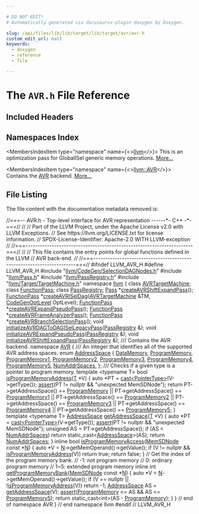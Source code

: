 ```yaml
---

# DO NOT EDIT!
# Automatically generated via docusaurus-plugin-doxygen by Doxygen.

slug: /api/files/lib/lib/target/lib/target/avr/avr-h
custom_edit_url: null
keywords:
  - doxygen
  - reference
  - file

---
```





# The `AVR.h` File Reference

<DoxygenPage pluginConfig={pluginConfig}>



## Included Headers

<IncludesList>
<IncludesListItem
  filePath="llvm/CodeGen/SelectionDAGNodes.h"
  permalink="/docs/api/files/include/include/llvm/include/llvm/codegen/selectiondagnodes-h"
  isLocal="true" />
<IncludesListItem
  filePath="llvm/Pass.h"
  permalink="/docs/api/files/include/include/llvm/pass-h"
  isLocal="true" />
<IncludesListItem
  filePath="llvm/PassRegistry.h"
  permalink="/docs/api/files/include/include/llvm/passregistry-h"
  isLocal="true" />
<IncludesListItem
  filePath="llvm/Target/TargetMachine.h"
  permalink="/docs/api/files/include/include/llvm/include/llvm/target/targetmachine-h"
  isLocal="true" />
</IncludesList>

## Namespaces Index

<MembersIndex>

<MembersIndexItem
  type="namespace"
  name={<><a href="/docs/api/namespaces/llvm">llvm</a></>}>
This is an optimization pass for GlobalISel generic memory operations. <a href="/docs/api/namespaces/llvm/#details">More...</a>
</MembersIndexItem>

<MembersIndexItem
  type="namespace"
  name={<><a href="/docs/api/namespaces/llvm/avr">llvm::AVR</a></>}>
Contains the <a href="/docs/api/namespaces/llvm/avr">AVR</a> backend. <a href="/docs/api/namespaces/llvm/avr/#details">More...</a>
</MembersIndexItem>

</MembersIndex>


## File Listing

The file content with the documentation metadata removed is:

<ProgramListing>

<Link id="l00001" /><CodeLine lineNumber="1"><Highlight kind="comment">//===-- AVR.h - Top-level interface for AVR representation ------&#42;- C++ -&#42;-===//</Highlight><Highlight kind="normal"></Highlight></CodeLine>
<Link id="l00002" /><CodeLine lineNumber="2"><Highlight kind="normal"></Highlight><Highlight kind="comment">//</Highlight><Highlight kind="normal"></Highlight></CodeLine>
<Link id="l00003" /><CodeLine lineNumber="3"><Highlight kind="normal"></Highlight><Highlight kind="comment">// Part of the LLVM Project, under the Apache License v2.0 with LLVM Exceptions.</Highlight><Highlight kind="normal"></Highlight></CodeLine>
<Link id="l00004" /><CodeLine lineNumber="4"><Highlight kind="normal"></Highlight><Highlight kind="comment">// See https://llvm.org/LICENSE.txt for license information.</Highlight><Highlight kind="normal"></Highlight></CodeLine>
<Link id="l00005" /><CodeLine lineNumber="5"><Highlight kind="normal"></Highlight><Highlight kind="comment">// SPDX-License-Identifier: Apache-2.0 WITH LLVM-exception</Highlight><Highlight kind="normal"></Highlight></CodeLine>
<Link id="l00006" /><CodeLine lineNumber="6"><Highlight kind="normal"></Highlight><Highlight kind="comment">//</Highlight><Highlight kind="normal"></Highlight></CodeLine>
<Link id="l00007" /><CodeLine lineNumber="7"><Highlight kind="normal"></Highlight><Highlight kind="comment">//===----------------------------------------------------------------------===//</Highlight><Highlight kind="normal"></Highlight></CodeLine>
<Link id="l00008" /><CodeLine lineNumber="8"><Highlight kind="normal"></Highlight><Highlight kind="comment">//</Highlight><Highlight kind="normal"></Highlight></CodeLine>
<Link id="l00009" /><CodeLine lineNumber="9"><Highlight kind="normal"></Highlight><Highlight kind="comment">// This file contains the entry points for global functions defined in the LLVM</Highlight><Highlight kind="normal"></Highlight></CodeLine>
<Link id="l00010" /><CodeLine lineNumber="10"><Highlight kind="normal"></Highlight><Highlight kind="comment">// AVR back-end.</Highlight><Highlight kind="normal"></Highlight></CodeLine>
<Link id="l00011" /><CodeLine lineNumber="11"><Highlight kind="normal"></Highlight><Highlight kind="comment">//</Highlight><Highlight kind="normal"></Highlight></CodeLine>
<Link id="l00012" /><CodeLine lineNumber="12"><Highlight kind="normal"></Highlight><Highlight kind="comment">//===----------------------------------------------------------------------===//</Highlight><Highlight kind="normal"></Highlight></CodeLine>
<Link id="l00013" /><CodeLine lineNumber="13"><Highlight kind="normal"></Highlight></CodeLine>
<Link id="l00014" /><CodeLine lineNumber="14"><Highlight kind="normal"></Highlight><Highlight kind="preprocessor">#ifndef LLVM&#95;AVR&#95;H</Highlight><Highlight kind="normal"></Highlight></CodeLine>
<Link id="l00015" /><CodeLine lineNumber="15"><Highlight kind="normal"></Highlight><Highlight kind="preprocessor">#define LLVM&#95;AVR&#95;H</Highlight><Highlight kind="normal"></Highlight></CodeLine>
<Link id="l00016" /><CodeLine lineNumber="16"><Highlight kind="normal"></Highlight></CodeLine>
<Link id="l00017" /><CodeLine lineNumber="17"><Highlight kind="normal"></Highlight><Highlight kind="preprocessor">#include &quot;<a href="/docs/api/files/include/include/llvm/include/llvm/codegen/selectiondagnodes-h">llvm/CodeGen/SelectionDAGNodes.h</a>&quot;</Highlight><Highlight kind="normal"></Highlight></CodeLine>
<Link id="l00018" /><CodeLine lineNumber="18"><Highlight kind="normal"></Highlight><Highlight kind="preprocessor">#include &quot;<a href="/docs/api/files/include/include/llvm/pass-h">llvm/Pass.h</a>&quot;</Highlight><Highlight kind="normal"></Highlight></CodeLine>
<Link id="l00019" /><CodeLine lineNumber="19"><Highlight kind="normal"></Highlight><Highlight kind="preprocessor">#include &quot;<a href="/docs/api/files/include/include/llvm/passregistry-h">llvm/PassRegistry.h</a>&quot;</Highlight><Highlight kind="normal"></Highlight></CodeLine>
<Link id="l00020" /><CodeLine lineNumber="20"><Highlight kind="normal"></Highlight><Highlight kind="preprocessor">#include &quot;<a href="/docs/api/files/include/include/llvm/include/llvm/target/targetmachine-h">llvm/Target/TargetMachine.h</a>&quot;</Highlight><Highlight kind="normal"></Highlight></CodeLine>
<Link id="l00021" /><CodeLine lineNumber="21"><Highlight kind="normal"></Highlight></CodeLine>
<Link id="l00022" /><CodeLine lineNumber="22"><Highlight kind="normal"></Highlight><Highlight kind="keyword">namespace </Highlight><Highlight kind="normal"><a href="/docs/api/namespaces/llvm">llvm</a> &#123;</Highlight></CodeLine>
<Link id="l00023" /><CodeLine lineNumber="23"><Highlight kind="normal"></Highlight></CodeLine>
<Link id="l00024" /><CodeLine lineNumber="24"><Highlight kind="normal"></Highlight><Highlight kind="keyword">class </Highlight><Highlight kind="normal"><a href="/docs/api/classes/llvm/avrtargetmachine">AVRTargetMachine</a>;</Highlight></CodeLine>
<Link id="l00025" /><CodeLine lineNumber="25"><Highlight kind="normal"></Highlight><Highlight kind="keyword">class </Highlight><Highlight kind="normal"><a href="/docs/api/classes/llvm/functionpass">FunctionPass</a>;</Highlight></CodeLine>
<Link id="l00026" /><CodeLine lineNumber="26"><Highlight kind="normal"></Highlight><Highlight kind="keyword">class </Highlight><Highlight kind="normal"><a href="/docs/api/classes/llvm/passregistry">PassRegistry</a>;</Highlight></CodeLine>
<Link id="l00027" /><CodeLine lineNumber="27"><Highlight kind="normal"></Highlight></CodeLine>
<Link id="l00028" /><CodeLine lineNumber="28" lineLink="/docs/api/namespaces/llvm/#a9a2d9afb701bf1905a497e1e1977e9df"><Highlight kind="normal"><a href="/docs/api/classes/llvm/pass">Pass</a> &#42;<a href="/docs/api/namespaces/llvm/#a9a2d9afb701bf1905a497e1e1977e9df">createAVRShiftExpandPass</a>();</Highlight></CodeLine>
<Link id="l00029" /><CodeLine lineNumber="29"><Highlight kind="normal"><a href="/docs/api/classes/llvm/functionpass">FunctionPass</a> &#42;<a href="/docs/api/namespaces/llvm/#a500e723ac0845880620b1d1008215b86">createAVRISelDag</a>(<a href="/docs/api/classes/llvm/avrtargetmachine">AVRTargetMachine</a> &amp;TM, <a href="/docs/api/namespaces/llvm/#a8ec1bf8d7b792ca9fac56f8514db18d2">CodeGenOptLevel</a> OptLevel);</Highlight></CodeLine>
<Link id="l00030" /><CodeLine lineNumber="30" lineLink="/docs/api/namespaces/llvm/#a6ac9db8a217bf6de3f1f146577061705"><Highlight kind="normal"><a href="/docs/api/classes/llvm/functionpass">FunctionPass</a> &#42;<a href="/docs/api/namespaces/llvm/#a6ac9db8a217bf6de3f1f146577061705">createAVRExpandPseudoPass</a>();</Highlight></CodeLine>
<Link id="l00031" /><CodeLine lineNumber="31"><Highlight kind="normal"><a href="/docs/api/classes/llvm/functionpass">FunctionPass</a> &#42;<a href="/docs/api/namespaces/llvm/#a4f4dc0edf4b373c54c0c642de885d576">createAVRFrameAnalyzerPass</a>();</Highlight></CodeLine>
<Link id="l00032" /><CodeLine lineNumber="32" lineLink="/docs/api/namespaces/llvm/#ad00676780dfa36a7d8e8dc36b44d0704"><Highlight kind="normal"><a href="/docs/api/classes/llvm/functionpass">FunctionPass</a> &#42;<a href="/docs/api/namespaces/llvm/#ad00676780dfa36a7d8e8dc36b44d0704">createAVRBranchSelectionPass</a>();</Highlight></CodeLine>
<Link id="l00033" /><CodeLine lineNumber="33"><Highlight kind="normal"></Highlight></CodeLine>
<Link id="l00034" /><CodeLine lineNumber="34" lineLink="/docs/api/namespaces/llvm/#a7f70faf66bb3f65696494f21a4259326"><Highlight kind="normal"></Highlight><Highlight kind="keywordtype">void</Highlight><Highlight kind="normal"> <a href="/docs/api/namespaces/llvm/#a7f70faf66bb3f65696494f21a4259326">initializeAVRDAGToDAGISelLegacyPass</a>(<a href="/docs/api/classes/llvm/passregistry">PassRegistry</a> &amp;);</Highlight></CodeLine>
<Link id="l00035" /><CodeLine lineNumber="35" lineLink="/docs/api/namespaces/llvm/#a16ceb4ec445b9783e0c4d1411876203b"><Highlight kind="normal"></Highlight><Highlight kind="keywordtype">void</Highlight><Highlight kind="normal"> <a href="/docs/api/namespaces/llvm/#a16ceb4ec445b9783e0c4d1411876203b">initializeAVRExpandPseudoPass</a>(<a href="/docs/api/classes/llvm/passregistry">PassRegistry</a> &amp;);</Highlight></CodeLine>
<Link id="l00036" /><CodeLine lineNumber="36" lineLink="/docs/api/namespaces/llvm/#a0a69298bfcafeb8dd0fc830e000f7f1b"><Highlight kind="normal"></Highlight><Highlight kind="keywordtype">void</Highlight><Highlight kind="normal"> <a href="/docs/api/namespaces/llvm/#a0a69298bfcafeb8dd0fc830e000f7f1b">initializeAVRShiftExpandPass</a>(<a href="/docs/api/classes/llvm/passregistry">PassRegistry</a> &amp;);</Highlight></CodeLine>
<Link id="l00037" /><CodeLine lineNumber="37"><Highlight kind="normal"></Highlight><Highlight kind="comment"></Highlight></CodeLine>
<Link id="l00038" /><CodeLine lineNumber="38"><Highlight kind="comment">/// Contains the AVR backend.</Highlight><Highlight kind="normal"></Highlight></CodeLine>
<Link id="l00039" /><CodeLine lineNumber="39" lineLink="/docs/api/namespaces/llvm/avr"><Highlight kind="normal"></Highlight><Highlight kind="keyword">namespace </Highlight><Highlight kind="normal"><a href="/docs/api/namespaces/llvm/avr">AVR</a> &#123;</Highlight></CodeLine>
<Link id="l00040" /><CodeLine lineNumber="40"><Highlight kind="normal"></Highlight><Highlight kind="comment"></Highlight></CodeLine>
<Link id="l00041" /><CodeLine lineNumber="41"><Highlight kind="comment">/// An integer that identifies all of the supported AVR address spaces.</Highlight><Highlight kind="normal"></Highlight></CodeLine>
<Link id="l00042" /><CodeLine lineNumber="42" lineLink="/docs/api/namespaces/llvm/avr/#ab7fa9bb927a227efb1a38db426c5aaf6"><Highlight kind="normal"></Highlight><Highlight kind="keyword">enum</Highlight><Highlight kind="normal"> <a href="/docs/api/namespaces/llvm/avr/#ab7fa9bb927a227efb1a38db426c5aaf6">AddressSpace</a> &#123;</Highlight></CodeLine>
<Link id="l00043" /><CodeLine lineNumber="43" lineLink="/docs/api/namespaces/llvm/avr/#ab7fa9bb927a227efb1a38db426c5aaf6a15965363d5b3196779a2758b5f4ea777"><Highlight kind="normal">  <a href="/docs/api/namespaces/llvm/avr/#ab7fa9bb927a227efb1a38db426c5aaf6a15965363d5b3196779a2758b5f4ea777">DataMemory</a>,</Highlight></CodeLine>
<Link id="l00044" /><CodeLine lineNumber="44" lineLink="/docs/api/namespaces/llvm/avr/#ab7fa9bb927a227efb1a38db426c5aaf6a467a127a5b333ac481886bc438195f39"><Highlight kind="normal">  <a href="/docs/api/namespaces/llvm/avr/#ab7fa9bb927a227efb1a38db426c5aaf6a467a127a5b333ac481886bc438195f39">ProgramMemory</a>,</Highlight></CodeLine>
<Link id="l00045" /><CodeLine lineNumber="45" lineLink="/docs/api/namespaces/llvm/avr/#ab7fa9bb927a227efb1a38db426c5aaf6a7f665801fc3404179d216811ff0e078e"><Highlight kind="normal">  <a href="/docs/api/namespaces/llvm/avr/#ab7fa9bb927a227efb1a38db426c5aaf6a7f665801fc3404179d216811ff0e078e">ProgramMemory1</a>,</Highlight></CodeLine>
<Link id="l00046" /><CodeLine lineNumber="46" lineLink="/docs/api/namespaces/llvm/avr/#ab7fa9bb927a227efb1a38db426c5aaf6a50e0252b5e7ef8f8436a17833c68e129"><Highlight kind="normal">  <a href="/docs/api/namespaces/llvm/avr/#ab7fa9bb927a227efb1a38db426c5aaf6a50e0252b5e7ef8f8436a17833c68e129">ProgramMemory2</a>,</Highlight></CodeLine>
<Link id="l00047" /><CodeLine lineNumber="47" lineLink="/docs/api/namespaces/llvm/avr/#ab7fa9bb927a227efb1a38db426c5aaf6afc31612b630161a10ae6136e5269a838"><Highlight kind="normal">  <a href="/docs/api/namespaces/llvm/avr/#ab7fa9bb927a227efb1a38db426c5aaf6afc31612b630161a10ae6136e5269a838">ProgramMemory3</a>,</Highlight></CodeLine>
<Link id="l00048" /><CodeLine lineNumber="48" lineLink="/docs/api/namespaces/llvm/avr/#ab7fa9bb927a227efb1a38db426c5aaf6a7c223f9bbe2b2c14ae004a7881ce50b0"><Highlight kind="normal">  <a href="/docs/api/namespaces/llvm/avr/#ab7fa9bb927a227efb1a38db426c5aaf6a7c223f9bbe2b2c14ae004a7881ce50b0">ProgramMemory4</a>,</Highlight></CodeLine>
<Link id="l00049" /><CodeLine lineNumber="49" lineLink="/docs/api/namespaces/llvm/avr/#ab7fa9bb927a227efb1a38db426c5aaf6ab548472c1931ea8aab10863b9976bbec"><Highlight kind="normal">  <a href="/docs/api/namespaces/llvm/avr/#ab7fa9bb927a227efb1a38db426c5aaf6ab548472c1931ea8aab10863b9976bbec">ProgramMemory5</a>,</Highlight></CodeLine>
<Link id="l00050" /><CodeLine lineNumber="50" lineLink="/docs/api/namespaces/llvm/avr/#ab7fa9bb927a227efb1a38db426c5aaf6a3fdfc200e0c408e424e4988735b1de58"><Highlight kind="normal">  <a href="/docs/api/namespaces/llvm/avr/#ab7fa9bb927a227efb1a38db426c5aaf6a3fdfc200e0c408e424e4988735b1de58">NumAddrSpaces</a>,</Highlight></CodeLine>
<Link id="l00051" /><CodeLine lineNumber="51"><Highlight kind="normal">&#125;;</Highlight></CodeLine>
<Link id="l00052" /><CodeLine lineNumber="52"><Highlight kind="normal"></Highlight><Highlight kind="comment"></Highlight></CodeLine>
<Link id="l00053" /><CodeLine lineNumber="53"><Highlight kind="comment">/// Checks if a given type is a pointer to program memory.</Highlight><Highlight kind="normal"></Highlight></CodeLine>
<Link id="l00054" /><CodeLine lineNumber="54" lineLink="/docs/api/namespaces/llvm/avr/#aaef9228fcde19f54da2a08e85cbb25af"><Highlight kind="normal"></Highlight><Highlight kind="keyword">template</Highlight><Highlight kind="normal"> &lt;</Highlight><Highlight kind="keyword">typename</Highlight><Highlight kind="normal"> T&gt; </Highlight><Highlight kind="keywordtype">bool</Highlight><Highlight kind="normal"> <a href="/docs/api/namespaces/llvm/avr/#aaef9228fcde19f54da2a08e85cbb25af">isProgramMemoryAddress</a>(<a href="/docs/api/files/lib/lib/target/lib/target/mips/mips16isellowering-cpp/#a0acb682b8260ab1c60b918599864e2e5">T</a> &#42;V) &#123;</Highlight></CodeLine>
<Link id="l00055" /><CodeLine lineNumber="55"><Highlight kind="normal">  </Highlight><Highlight kind="keyword">auto</Highlight><Highlight kind="normal"> &#42;PT = <a href="/docs/api/namespaces/llvm/#ac4fc845f5ed92de63cd4474f128f5fc5">cast&lt;PointerType&gt;</a>(V-&gt;getType());</Highlight></CodeLine>
<Link id="l00056" /><CodeLine lineNumber="56"><Highlight kind="normal">  <a href="/docs/api/files/lib/lib/target/lib/target/amdgpu/silowercontrolflow-cpp/#a4868c5d81c5ccc98c47aeab6244346a0">assert</a>(PT != </Highlight><Highlight kind="keyword">nullptr</Highlight><Highlight kind="normal"> &amp;&amp; </Highlight><Highlight kind="stringliteral">&quot;unexpected MemSDNode&quot;</Highlight><Highlight kind="normal">);</Highlight></CodeLine>
<Link id="l00057" /><CodeLine lineNumber="57"><Highlight kind="normal">  </Highlight><Highlight kind="keywordflow">return</Highlight><Highlight kind="normal"> PT-&gt;getAddressSpace() == <a href="/docs/api/namespaces/llvm/avr/#ab7fa9bb927a227efb1a38db426c5aaf6a467a127a5b333ac481886bc438195f39">ProgramMemory</a> ||</Highlight></CodeLine>
<Link id="l00058" /><CodeLine lineNumber="58"><Highlight kind="normal">         PT-&gt;getAddressSpace() == <a href="/docs/api/namespaces/llvm/avr/#ab7fa9bb927a227efb1a38db426c5aaf6a7f665801fc3404179d216811ff0e078e">ProgramMemory1</a> ||</Highlight></CodeLine>
<Link id="l00059" /><CodeLine lineNumber="59"><Highlight kind="normal">         PT-&gt;getAddressSpace() == <a href="/docs/api/namespaces/llvm/avr/#ab7fa9bb927a227efb1a38db426c5aaf6a50e0252b5e7ef8f8436a17833c68e129">ProgramMemory2</a> ||</Highlight></CodeLine>
<Link id="l00060" /><CodeLine lineNumber="60"><Highlight kind="normal">         PT-&gt;getAddressSpace() == <a href="/docs/api/namespaces/llvm/avr/#ab7fa9bb927a227efb1a38db426c5aaf6afc31612b630161a10ae6136e5269a838">ProgramMemory3</a> ||</Highlight></CodeLine>
<Link id="l00061" /><CodeLine lineNumber="61"><Highlight kind="normal">         PT-&gt;getAddressSpace() == <a href="/docs/api/namespaces/llvm/avr/#ab7fa9bb927a227efb1a38db426c5aaf6a7c223f9bbe2b2c14ae004a7881ce50b0">ProgramMemory4</a> ||</Highlight></CodeLine>
<Link id="l00062" /><CodeLine lineNumber="62"><Highlight kind="normal">         PT-&gt;getAddressSpace() == <a href="/docs/api/namespaces/llvm/avr/#ab7fa9bb927a227efb1a38db426c5aaf6ab548472c1931ea8aab10863b9976bbec">ProgramMemory5</a>;</Highlight></CodeLine>
<Link id="l00063" /><CodeLine lineNumber="63"><Highlight kind="normal">&#125;</Highlight></CodeLine>
<Link id="l00064" /><CodeLine lineNumber="64"><Highlight kind="normal"></Highlight></CodeLine>
<Link id="l00065" /><CodeLine lineNumber="65" lineLink="/docs/api/namespaces/llvm/avr/#a72f5caee7436dfc130b92f2545cf727b"><Highlight kind="normal"></Highlight><Highlight kind="keyword">template</Highlight><Highlight kind="normal"> &lt;</Highlight><Highlight kind="keyword">typename</Highlight><Highlight kind="normal"> T&gt; <a href="/docs/api/namespaces/llvm/avr/#ab7fa9bb927a227efb1a38db426c5aaf6">AddressSpace</a> <a href="/docs/api/namespaces/llvm/avr/#a72f5caee7436dfc130b92f2545cf727b">getAddressSpace</a>(<a href="/docs/api/files/lib/lib/target/lib/target/mips/mips16isellowering-cpp/#a0acb682b8260ab1c60b918599864e2e5">T</a> &#42;V) &#123;</Highlight></CodeLine>
<Link id="l00066" /><CodeLine lineNumber="66"><Highlight kind="normal">  </Highlight><Highlight kind="keyword">auto</Highlight><Highlight kind="normal"> &#42;PT = <a href="/docs/api/namespaces/llvm/#ac4fc845f5ed92de63cd4474f128f5fc5">cast&lt;PointerType&gt;</a>(V-&gt;getType());</Highlight></CodeLine>
<Link id="l00067" /><CodeLine lineNumber="67"><Highlight kind="normal">  <a href="/docs/api/files/lib/lib/target/lib/target/amdgpu/silowercontrolflow-cpp/#a4868c5d81c5ccc98c47aeab6244346a0">assert</a>(PT != </Highlight><Highlight kind="keyword">nullptr</Highlight><Highlight kind="normal"> &amp;&amp; </Highlight><Highlight kind="stringliteral">&quot;unexpected MemSDNode&quot;</Highlight><Highlight kind="normal">);</Highlight></CodeLine>
<Link id="l00068" /><CodeLine lineNumber="68"><Highlight kind="normal">  </Highlight><Highlight kind="keywordtype">unsigned</Highlight><Highlight kind="normal"> AS = PT-&gt;getAddressSpace();</Highlight></CodeLine>
<Link id="l00069" /><CodeLine lineNumber="69"><Highlight kind="normal">  </Highlight><Highlight kind="keywordflow">if</Highlight><Highlight kind="normal"> (AS &lt; <a href="/docs/api/namespaces/llvm/avr/#ab7fa9bb927a227efb1a38db426c5aaf6a3fdfc200e0c408e424e4988735b1de58">NumAddrSpaces</a>)</Highlight></CodeLine>
<Link id="l00070" /><CodeLine lineNumber="70"><Highlight kind="normal">    </Highlight><Highlight kind="keywordflow">return</Highlight><Highlight kind="normal"> </Highlight><Highlight kind="keyword">static&#95;cast&lt;</Highlight><Highlight kind="normal"><a href="/docs/api/namespaces/llvm/avr/#ab7fa9bb927a227efb1a38db426c5aaf6">AddressSpace</a></Highlight><Highlight kind="keyword">&gt;</Highlight><Highlight kind="normal">(AS);</Highlight></CodeLine>
<Link id="l00071" /><CodeLine lineNumber="71"><Highlight kind="normal">  </Highlight><Highlight kind="keywordflow">return</Highlight><Highlight kind="normal"> <a href="/docs/api/namespaces/llvm/avr/#ab7fa9bb927a227efb1a38db426c5aaf6a3fdfc200e0c408e424e4988735b1de58">NumAddrSpaces</a>;</Highlight></CodeLine>
<Link id="l00072" /><CodeLine lineNumber="72"><Highlight kind="normal">&#125;</Highlight></CodeLine>
<Link id="l00073" /><CodeLine lineNumber="73"><Highlight kind="normal"></Highlight></CodeLine>
<Link id="l00074" /><CodeLine lineNumber="74" lineLink="/docs/api/namespaces/llvm/avr/#a2c128ac074d92126c8983e21aadbd9e4"><Highlight kind="normal"></Highlight><Highlight kind="keyword">inline</Highlight><Highlight kind="normal"> </Highlight><Highlight kind="keywordtype">bool</Highlight><Highlight kind="normal"> <a href="/docs/api/namespaces/llvm/avr/#a2c128ac074d92126c8983e21aadbd9e4">isProgramMemoryAccess</a>(<a href="/docs/api/classes/llvm/memsdnode">MemSDNode</a> </Highlight><Highlight kind="keyword">const</Highlight><Highlight kind="normal"> &#42;<a href="/docs/api/files/lib/lib/support/regcomp-c/#a0240ac851181b84ac374872dc5434ee4">N</a>) &#123;</Highlight></CodeLine>
<Link id="l00075" /><CodeLine lineNumber="75"><Highlight kind="normal">  </Highlight><Highlight kind="keyword">auto</Highlight><Highlight kind="normal"> &#42;V = <a href="/docs/api/files/lib/lib/support/regcomp-c/#a0240ac851181b84ac374872dc5434ee4">N</a>-&gt;getMemOperand()-&gt;getValue();</Highlight></CodeLine>
<Link id="l00076" /><CodeLine lineNumber="76"><Highlight kind="normal">  </Highlight><Highlight kind="keywordflow">if</Highlight><Highlight kind="normal"> (V != </Highlight><Highlight kind="keyword">nullptr</Highlight><Highlight kind="normal"> &amp;&amp; <a href="/docs/api/namespaces/llvm/avr/#aaef9228fcde19f54da2a08e85cbb25af">isProgramMemoryAddress</a>(V))</Highlight></CodeLine>
<Link id="l00077" /><CodeLine lineNumber="77"><Highlight kind="normal">    </Highlight><Highlight kind="keywordflow">return</Highlight><Highlight kind="normal"> </Highlight><Highlight kind="keyword">true</Highlight><Highlight kind="normal">;</Highlight></CodeLine>
<Link id="l00078" /><CodeLine lineNumber="78"><Highlight kind="normal">  </Highlight><Highlight kind="keywordflow">return</Highlight><Highlight kind="normal"> </Highlight><Highlight kind="keyword">false</Highlight><Highlight kind="normal">;</Highlight></CodeLine>
<Link id="l00079" /><CodeLine lineNumber="79"><Highlight kind="normal">&#125;</Highlight></CodeLine>
<Link id="l00080" /><CodeLine lineNumber="80"><Highlight kind="normal"></Highlight></CodeLine>
<Link id="l00081" /><CodeLine lineNumber="81"><Highlight kind="normal"></Highlight><Highlight kind="comment">// Get the index of the program memory bank.</Highlight><Highlight kind="normal"></Highlight></CodeLine>
<Link id="l00082" /><CodeLine lineNumber="82"><Highlight kind="normal"></Highlight><Highlight kind="comment">//  -1: not program memory</Highlight><Highlight kind="normal"></Highlight></CodeLine>
<Link id="l00083" /><CodeLine lineNumber="83"><Highlight kind="normal"></Highlight><Highlight kind="comment">//   0: ordinary program memory</Highlight><Highlight kind="normal"></Highlight></CodeLine>
<Link id="l00084" /><CodeLine lineNumber="84"><Highlight kind="normal"></Highlight><Highlight kind="comment">// 1~5: extended program memory</Highlight><Highlight kind="normal"></Highlight></CodeLine>
<Link id="l00085" /><CodeLine lineNumber="85" lineLink="/docs/api/namespaces/llvm/avr/#aaa04c08d1a30024d2dc3de761ff3167d"><Highlight kind="normal"></Highlight><Highlight kind="keyword">inline</Highlight><Highlight kind="normal"> </Highlight><Highlight kind="keywordtype">int</Highlight><Highlight kind="normal"> <a href="/docs/api/namespaces/llvm/avr/#aaa04c08d1a30024d2dc3de761ff3167d">getProgramMemoryBank</a>(<a href="/docs/api/classes/llvm/memsdnode">MemSDNode</a> </Highlight><Highlight kind="keyword">const</Highlight><Highlight kind="normal"> &#42;<a href="/docs/api/files/lib/lib/support/regcomp-c/#a0240ac851181b84ac374872dc5434ee4">N</a>) &#123;</Highlight></CodeLine>
<Link id="l00086" /><CodeLine lineNumber="86"><Highlight kind="normal">  </Highlight><Highlight kind="keyword">auto</Highlight><Highlight kind="normal"> &#42;V = <a href="/docs/api/files/lib/lib/support/regcomp-c/#a0240ac851181b84ac374872dc5434ee4">N</a>-&gt;getMemOperand()-&gt;getValue();</Highlight></CodeLine>
<Link id="l00087" /><CodeLine lineNumber="87"><Highlight kind="normal">  </Highlight><Highlight kind="keywordflow">if</Highlight><Highlight kind="normal"> (V == </Highlight><Highlight kind="keyword">nullptr</Highlight><Highlight kind="normal"> || !<a href="/docs/api/namespaces/llvm/avr/#aaef9228fcde19f54da2a08e85cbb25af">isProgramMemoryAddress</a>(V))</Highlight></CodeLine>
<Link id="l00088" /><CodeLine lineNumber="88"><Highlight kind="normal">    </Highlight><Highlight kind="keywordflow">return</Highlight><Highlight kind="normal"> -1;</Highlight></CodeLine>
<Link id="l00089" /><CodeLine lineNumber="89"><Highlight kind="normal">  <a href="/docs/api/namespaces/llvm/avr/#ab7fa9bb927a227efb1a38db426c5aaf6">AddressSpace</a> AS = <a href="/docs/api/namespaces/llvm/avr/#a72f5caee7436dfc130b92f2545cf727b">getAddressSpace</a>(V);</Highlight></CodeLine>
<Link id="l00090" /><CodeLine lineNumber="90"><Highlight kind="normal">  <a href="/docs/api/files/lib/lib/target/lib/target/amdgpu/silowercontrolflow-cpp/#a4868c5d81c5ccc98c47aeab6244346a0">assert</a>(<a href="/docs/api/namespaces/llvm/avr/#ab7fa9bb927a227efb1a38db426c5aaf6a467a127a5b333ac481886bc438195f39">ProgramMemory</a> &lt;= AS &amp;&amp; AS &lt;= <a href="/docs/api/namespaces/llvm/avr/#ab7fa9bb927a227efb1a38db426c5aaf6ab548472c1931ea8aab10863b9976bbec">ProgramMemory5</a>);</Highlight></CodeLine>
<Link id="l00091" /><CodeLine lineNumber="91"><Highlight kind="normal">  </Highlight><Highlight kind="keywordflow">return</Highlight><Highlight kind="normal"> </Highlight><Highlight kind="keyword">static&#95;cast&lt;</Highlight><Highlight kind="keywordtype">int</Highlight><Highlight kind="keyword">&gt;</Highlight><Highlight kind="normal">(AS - <a href="/docs/api/namespaces/llvm/avr/#ab7fa9bb927a227efb1a38db426c5aaf6a467a127a5b333ac481886bc438195f39">ProgramMemory</a>);</Highlight></CodeLine>
<Link id="l00092" /><CodeLine lineNumber="92"><Highlight kind="normal">&#125;</Highlight></CodeLine>
<Link id="l00093" /><CodeLine lineNumber="93"><Highlight kind="normal"></Highlight></CodeLine>
<Link id="l00094" /><CodeLine lineNumber="94"><Highlight kind="normal">&#125; </Highlight><Highlight kind="comment">// end of namespace AVR</Highlight><Highlight kind="normal"></Highlight></CodeLine>
<Link id="l00095" /><CodeLine lineNumber="95"><Highlight kind="normal"></Highlight></CodeLine>
<Link id="l00096" /><CodeLine lineNumber="96"><Highlight kind="normal">&#125; </Highlight><Highlight kind="comment">// end namespace llvm</Highlight><Highlight kind="normal"></Highlight></CodeLine>
<Link id="l00097" /><CodeLine lineNumber="97"><Highlight kind="normal"></Highlight></CodeLine>
<Link id="l00098" /><CodeLine lineNumber="98"><Highlight kind="normal"></Highlight><Highlight kind="preprocessor">#endif </Highlight><Highlight kind="comment">// LLVM&#95;AVR&#95;H</Highlight><Highlight kind="normal"></Highlight></CodeLine>

</ProgramListing>


</DoxygenPage>
